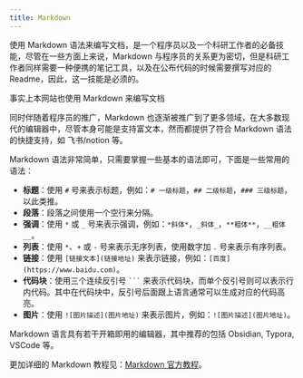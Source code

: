 ```yaml
---
title: Markdown
---
```


使用 Markdown 语法来编写文档，是一个程序员以及一个科研工作者的必备技能，尽管在一些方面上来说，Markdown 与程序员的关系更为密切，但是科研工作者同样需要一种便携的笔记工具，以及在公布代码的时候需要撰写对应的 Readme，因此，这一技能是必须的。


<Aside type="tip" title="广为人知的秘密">事实上本网站也使用 Markdown 来编写文档</Aside>

同时伴随着程序员的推广，Markdown 也逐渐被推广到了更多领域，在大多数现代的编辑器中，尽管本身可能是支持富文本，然而都提供了符合 Markdown 语法的快捷支持，如 飞书/notion 等。

Markdown 语法非常简单，只需要掌握一些基本的语法即可，下面是一些常用的语法：

- **标题**：使用 `#` 号来表示标题，例如：`# 一级标题`，`## 二级标题`，`### 三级标题`，以此类推。
- **段落**：段落之间使用一个空行来分隔。
- **强调**：使用 `*` 或 `_` 号来表示强调，例如：`*斜体*`，`_斜体_`，`**粗体**`，`__粗体__`。
- **列表**：使用 `*`、`+` 或 `-` 号来表示无序列表，使用数字加 `.` 号来表示有序列表。
- **链接**：使用 `[链接文本](链接地址)` 来表示链接，例如：`[百度](https://www.baidu.com)`。
- **代码块**：使用三个连续反引号 ` ``` ` 来表示代码块，而单个反引号则可以表示行内代码。其中在代码块中，反引号后面跟上语言通常可以生成对应的代码高亮。
- **图片**：使用 `![图片描述](图片地址)` 来表示图片，例如：`![图片描述](图片地址)`。

Markdown 语言具有若干开箱即用的编辑器，其中推荐的包括 Obsidian, Typora, VSCode 等。

更加详细的 Markdown 教程见：[Markdown 官方教程](https://markdown.com.cn/)。